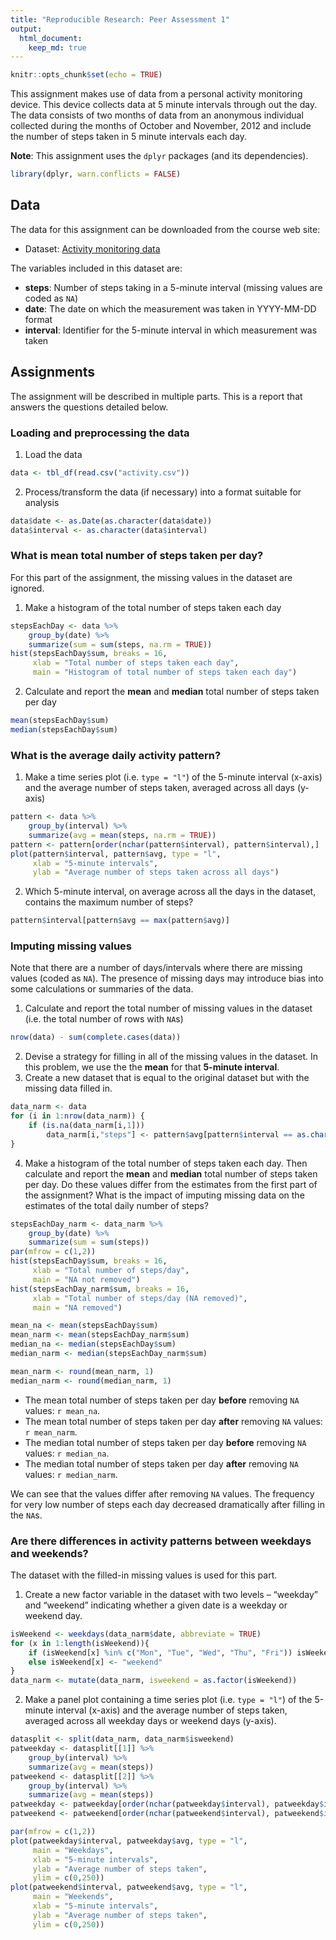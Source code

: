 ```yaml
---
title: "Reproducible Research: Peer Assessment 1"
output: 
  html_document:
    keep_md: true
---
```


```r
knitr::opts_chunk$set(echo = TRUE)
```

This assignment makes use of data from a personal activity monitoring device. This device collects data at 5 minute intervals through out the day. The data consists of two months of data from an anonymous individual collected during the months of October and November, 2012 and include the number of steps taken in 5 minute intervals each day.

**Note**: This assignment uses the `dplyr` packages (and its dependencies).
```r
library(dplyr, warn.conflicts = FALSE)
```

## Data

The data for this assignment can be downloaded from the course web site:  

+ Dataset: [Activity monitoring data](https://d396qusza40orc.cloudfront.net/repdata%2Fdata%2Factivity.zip)  

The variables included in this dataset are:  

- **steps**: Number of steps taking in a 5-minute interval (missing values are coded as `NA`)
- **date**: The date on which the measurement was taken in YYYY-MM-DD format
- **interval**: Identifier for the 5-minute interval in which measurement was taken

## Assignments

The assignment will be described in multiple parts. This is a report that answers the questions detailed below.

### Loading and preprocessing the data

1. Load the data
```r
data <- tbl_df(read.csv("activity.csv"))
```

2. Process/transform the data (if necessary) into a format suitable for analysis
```r
data$date <- as.Date(as.character(data$date))
data$interval <- as.character(data$interval)
```

### What is mean total number of steps taken per day?
For this part of the assignment, the missing values in the dataset are ignored.

1. Make a histogram of the total number of steps taken each day

```r
stepsEachDay <- data %>%
    group_by(date) %>%
    summarize(sum = sum(steps, na.rm = TRUE))
hist(stepsEachDay$sum, breaks = 16,
     xlab = "Total number of steps taken each day",
     main = "Histogram of total number of steps taken each day")
```

2. Calculate and report the **mean** and **median** total number of steps taken per day

```r
mean(stepsEachDay$sum)
median(stepsEachDay$sum)
```

### What is the average daily activity pattern?

1. Make a time series plot (i.e. `type = "l"`) of the 5-minute interval (x-axis) and the average number of steps taken, averaged across all days (y-axis)

```r
pattern <- data %>%
    group_by(interval) %>%
    summarize(avg = mean(steps, na.rm = TRUE))
pattern <- pattern[order(nchar(pattern$interval), pattern$interval),]
plot(pattern$interval, pattern$avg, type = "l",
     xlab = "5-minute intervals",
     ylab = "Average number of steps taken across all days")
```

2. Which 5-minute interval, on average across all the days in the dataset, contains the maximum number of steps?

```r
pattern$interval[pattern$avg == max(pattern$avg)]
```

### Imputing missing values

Note that there are a number of days/intervals where there are missing values (coded as `NA`). The presence of missing days may introduce bias into some calculations or summaries of the data.

1. Calculate and report the total number of missing values in the dataset (i.e. the total number of rows with `NA`s)

```r
nrow(data) - sum(complete.cases(data))
```

2. Devise a strategy for filling in all of the missing values in the dataset. In this problem, we use the the **mean** for that **5-minute interval**.
3. Create a new dataset that is equal to the original dataset but with the missing data filled in.

```r
data_narm <- data
for (i in 1:nrow(data_narm)) {
    if (is.na(data_narm[i,1]))
        data_narm[i,"steps"] <- pattern$avg[pattern$interval == as.character(data_narm[i,"interval"])]
}
```

4. Make a histogram of the total number of steps taken each day. Then calculate and report the **mean** and **median** total number of steps taken per day. Do these values differ from the estimates from the first part of the assignment? What is the impact of imputing missing data on the estimates of the total daily number of steps?

```r
stepsEachDay_narm <- data_narm %>%
    group_by(date) %>%
    summarize(sum = sum(steps))
par(mfrow = c(1,2))
hist(stepsEachDay$sum, breaks = 16,
     xlab = "Total number of steps/day",
     main = "NA not removed")
hist(stepsEachDay_narm$sum, breaks = 16,
     xlab = "Total number of steps/day (NA removed)",
     main = "NA removed")

mean_na <- mean(stepsEachDay$sum)
mean_narm <- mean(stepsEachDay_narm$sum)
median_na <- median(stepsEachDay$sum)
median_narm <- median(stepsEachDay_narm$sum)
```

```r
mean_narm <- round(mean_narm, 1)
median_narm <- round(median_narm, 1)
```

+ The mean total number of steps taken per day **before** removing `NA` values: `r mean_na`.  
+ The mean total number of steps taken per day **after** removing `NA` values: `r mean_narm`.  
+ The median total number of steps taken per day **before** removing `NA` values: `r median_na`.  
+ The median total number of steps taken per day **after** removing `NA` values: `r median_narm`.  

We can see that the values differ after removing `NA` values. The frequency for very low number of steps each day decreased dramatically after filling in the `NA`s.

### Are there differences in activity patterns between weekdays and weekends?

The dataset with the filled-in missing values is used for this part.

1. Create a new factor variable in the dataset with two levels -- "weekday" and "weekend" indicating whether a given date is a weekday or weekend day.

```r
isWeekend <- weekdays(data_narm$date, abbreviate = TRUE)
for (x in 1:length(isWeekend)){
    if (isWeekend[x] %in% c("Mon", "Tue", "Wed", "Thu", "Fri")) isWeekend[x] <- "weekday"
    else isWeekend[x] <- "weekend"
}
data_narm <- mutate(data_narm, isweekend = as.factor(isWeekend))
```

2. Make a panel plot containing a time series plot (i.e. `type = "l"`) of the 5-minute interval (x-axis) and the average number of steps taken, averaged across all weekday days or weekend days (y-axis).

```r
datasplit <- split(data_narm, data_narm$isweekend)
patweekday <- datasplit[[1]] %>%
    group_by(interval) %>%
    summarize(avg = mean(steps))
patweekend <- datasplit[[2]] %>%
    group_by(interval) %>%
    summarize(avg = mean(steps))
patweekday <- patweekday[order(nchar(patweekday$interval), patweekday$interval),]
patweekend <- patweekend[order(nchar(patweekend$interval), patweekend$interval),]

par(mfrow = c(1,2))
plot(patweekday$interval, patweekday$avg, type = "l",
     main = "Weekdays",
     xlab = "5-minute intervals",
     ylab = "Average number of steps taken",
     ylim = c(0,250))
plot(patweekend$interval, patweekend$avg, type = "l",
     main = "Weekends",
     xlab = "5-minute intervals",
     ylab = "Average number of steps taken",
     ylim = c(0,250))
```
